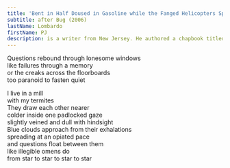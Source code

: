```yaml
---
title: 'Bent in Half Doused in Gasoline while the Fanged Helicopters Spiral'
subtitle: after Bug (2006)
lastName: Lombardo
firstName: PJ
description: is a writer from New Jersey. He authored a chapbook titled <i>Hate, Dance</i>, and he serves as co-founding editor of <i>GROTTO</i>, a journal of grotesque-surrealist poetry. Read his writing in <i>KEITH LLC</i>, <i>SARKA</i>, <i>Tripwire Journal</i>, <i>Hobart Pulp</i> and <i>Lana Turner Journal</i>.
---
```


Questions rebound through lonesome windows\
like failures through a memory\
or the creaks across the floorboards\
too paranoid to fasten quiet

I live in a mill\
with my termites\
They draw each other nearer\
colder inside one padlocked gaze\
slightly veined and dull with hindsight\
Blue clouds approach from their exhalations\
spreading at an opiated pace\
and questions float between them\
like illegible omens do\
from star to star to star to star
